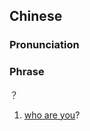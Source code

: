 {{also|你是谁}}
==Chinese==
{{phrasebook|zh}}
{{zh-forms|s=你是谁|you|is; are; am; to be|who}}

===Pronunciation===
{{zh-pron
|m=nǐ shì shéi,nǐ shì shuí
|cat=ph
}}

===Phrase===
{{zh-phrase}}？

# [[who are you]]?